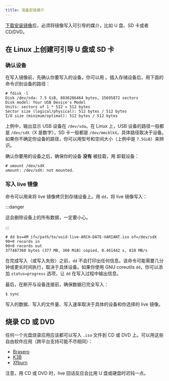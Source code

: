 ```yaml
---
title: 准备安装媒介
---
```



[下载安装镜像](../index.mdx#下载安装镜像)后，必须将镜像写入可引导的媒介，比如 U 盘、SD 卡或者 CD/DVD。

## 在 Linux 上创建可引导 U 盘或 SD 卡

### 确认设备

在写入镜像前，先确认你要写入的设备。你可以用 <Man to="fdisk/8" />。插入存储设备后，用下面的命令识别设备的路径：

```
# fdisk -l
Disk /dev/sda: 7.5 GiB, 8036286464 bytes, 15695872 sectors
Disk model: Your USB Device's Model
Units: sectors of 1 * 512 = 512 bytes
Sector size (logical/physical): 512 bytes / 512 bytes
I/O size (minimum/optimal): 512 bytes / 512 bytes
```

上例中，输出显示 USB 设备在 `/dev/sda`。在 Linux 上，USB 设备的路径一般都是 `/dev/sdX`（X 是数字），SD 卡一般都是 `/dev/mmcblkX`，具体路径取决于设备。如果你不确定你设备的路径，你可以用型号和空间大小（上例中是 `7.5GiB`）来辨识。

确认你要用的设备之后，确保你的设备 **没有** 被挂载，用 <Man to="umount/8" /> 卸载设备：

```
# umount /dev/sdX
umount: /dev/sdX: not mounted.
```

### 写入 live 镜像

<Man to="dd/1" /> 命令可以用来将 live 镜像拷贝到存储设备上。用 `dd`，将 live 镜像写入：

:::danger

这会删除设备上的所有数据，一定要小心。

:::

```
# dd bs=4M if=/path/to/void-live-ARCH-DATE-VARIANT.iso of=/dev/sdX
90+0 records in
90+0 records out
377487360 bytes (377 MB, 360 MiB) copied, 0.461442 s, 818 MB/s
```

在完成写入（或写入失败）之前，`dd` 不会打印出任何信息。该命令可能需要几分钟或更长时间执行，取决于具体设备。如果你使用 GNU coreutils `dd`，你可以添加 `status=progress` 选项，让 `dd` 在写入过程中输出信息。

最后，在断开与设备连接前，确保数据已完全写入：

```
$ sync
```

写入的数据、写入的文件量、写入速率取决于具体的设备和你选择的 live 镜像。

## 烧录 CD 或 DVD

任何一个光盘烧录应用应该都可以写入 `.iso` 文件到 CD 或 DVD 上。可以用这些自由软件应用（跨平台支持可能不尽相同）：

- [Brasero](https://wiki.gnome.org/Apps/Brasero/)
- [K3B](https://userbase.kde.org/K3b)
- [Xfburn](https://goodies.xfce.org/projects/applications/xfburn)

注意，用 CD 或 DVD 时，live 回话反应会比用 U 盘或硬盘时迟钝一点。
